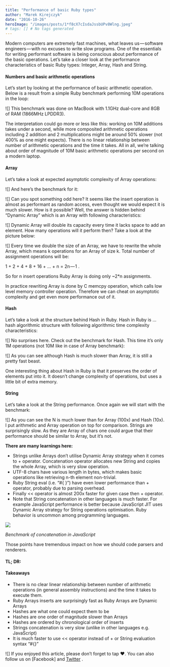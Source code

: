 ```yaml
---
title: "Performance of basic Ruby types"
author: "Marek Kirejczyk"
date: "2016-10-26"
heroImage: "/images/posts/1*f8cX7cIsdaJssbUPv8Wlng.jpeg"
# tags: [] # No tags generated
---
```


Modern computers are extremely fast machines, what leaves us — software engineers — with no excuses to write slow programs. One of the essentials for writing performant software is being conscious about performance of the basic operations. Let’s take a closer look at the performance characteristics of basic Ruby types: Integer, Array, Hash and String.

#### Numbers and basic arithmetic operations
Let’s start by looking at the performance of basic arithmetic operation. Below is a result from a simple Ruby benchmark performing 10M operations in the loop:

![]
This benchmark was done on MacBook with 1.1GHz dual-core and 8GB of RAM (1866MHz LPDDR3).

The interpretation could go more or less like this: working on 10M additions takes under a second, while more composited arithmetic operations including 2 addition and 2 multiplications might be around 50% slower (not 400% as one might expects). There is no linear relationship between number of arithmetic operations and the time it takes. All in all, we’re talking about order of magnitude of 10M basic arithmetic operations per second on a modern laptop.

#### Array
Let’s take a look at expected asymptotic complexity of Array operations:

![]
And here’s the benchmark for it:

![]
Can you spot something odd here? It seems like the insert operation is almost as performant as random access, even thought we would expect it is much slower. How is it possible? Well, the answer is hidden behind “Dynamic Array” which is an Array with following characteristics:

![]
Dynamic Array will double its capacity every time it lacks space to add an element. How many operations will it perform then? Take a look at the picture below:

![]
Every time we double the size of an Array, we have to rewrite the whole Array, which means k operations for an Array of size k. Total number of assignment operations will be:

1 + 2 + 4 + 8 + 16 + … + n = 2n — 1 .

So for n insert operations Ruby Array is doing only ~2*n assignments.

In practice rewriting Array is done by C memcpy operation, which calls low level memory controller operation. Therefore we can cheat on asymptotic complexity and get even more performance out of it.

#### Hash
Let’s take a look at the structure behind Hash in Ruby. Hash in Ruby is … hash algorithmic structure with following algorithmic time complexity characteristics:

![]
No surprises here. Check out the benchmark for Hash. This time it’s only 1M operations (not 10M like in case of Array benchmark):

![]
As you can see although Hash is much slower than Array, it is still a pretty fast beast.

One interesting thing about Hash in Ruby is that it preserves the order of elements put into it. It doesn’t change complexity of operations, but uses a little bit of extra memory.

#### String
Let’s take a look at the String performance. Once again we will start with the benchmark:

![]
As you can see the N is much lower than for Array (100x) and Hash (10x). I put arithmetic and Array operation on top for comparison. Strings are surprisingly slow. As they are Array of chars one could argue that their performance should be similar to Array, but it’s not.

**There are many learnings here:**

- Strings unlike Arrays don’t utilise Dynamic Array strategy when it comes to + operator. Concatenation operator allocates new String and copies the whole Array, which is very slow operation.
- UTF-8 chars have various length in bytes, which makes basic operations like retrieving n-th element non-trivial.
- Ruby String eval (i.e. “#{ }”) have even lower performance than + operator, probably due to parsing overhead.
- Finally << operator is almost 200x faster for given case then + operator.
- Note that String concatenation in other languages is much faster. For example JavaScript performance is better because JavaScript JIT uses Dynamic Array strategy for String operations optimisation. Ruby behavior is uncommon among programming languages.

![](/images/posts/1*kGlu-JZv7SFA_iRjtkzCLA.png)

*Benchmark of concatenation in JavaScript*

Those points have tremendous impact on how we should code parsers and renderers.

#### TL; DR:
#### Takeaways

- There is no clear linear relationship between number of arithmetic operations (in general assembly instructions) and the time it takes to execute them.
- Ruby Arrays inserts are surprisingly fast as Ruby Arrays are Dynamic Arrays
- Hashes are what one could expect them to be
- Hashes are one order of magnitude slower than Arrays
- Hashes are ordered by chronological order of inserts
- Strings concatenation is very slow (unlike in other languages e.g. JavaScript)
- It is much faster to use << operator instead of + or String evaluation syntax “#{}”

![]
If you enjoyed this article, please don’t forget to tap ❤. You can also follow us on [Facebook]
and [Twitter](https://twitter.com/Daftcode_pl) .